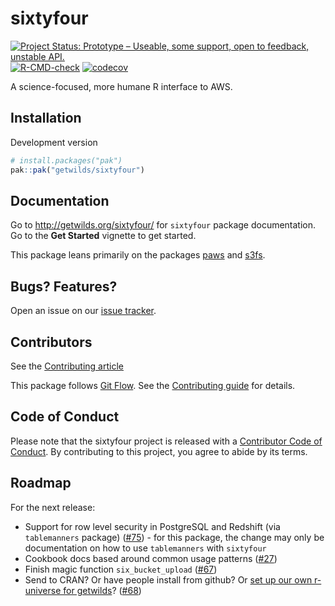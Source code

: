 <!-- Don't edit README.md! Edit README.Rmd, then run `make readme` -->

# sixtyfour

<!-- badges: start -->
[![Project Status: Prototype – Useable, some support, open to feedback, unstable API.](https://getwilds.org/badges/badges/prototype.svg)](https://getwilds.org/badges/#prototype)
[![R-CMD-check](https://github.com/getwilds/sixtyfour/actions/workflows/R-CMD-check.yaml/badge.svg)](https://github.com/getwilds/sixtyfour/actions/workflows/R-CMD-check.yaml)
[![codecov](https://codecov.io/gh/getwilds/sixtyfour/graph/badge.svg?token=BMER9MWIDN)](https://codecov.io/gh/getwilds/sixtyfour)
<!-- badges: end -->

A science-focused, more humane R interface to AWS.

## Installation

Development version

```r
# install.packages("pak")
pak::pak("getwilds/sixtyfour")
```

## Documentation

Go to <http://getwilds.org/sixtyfour/> for `sixtyfour` package documentation. Go to the **Get Started** vignette to get started.

This package leans primarily on the packages [paws][] and [s3fs][].

## Bugs? Features?

Open an issue on our [issue tracker](https://github.com/getwilds/sixtyfour/issues/).

## Contributors

See the [Contributing article][vigncontrib]

This package follows [Git Flow](https://nvie.com/posts/a-successful-git-branching-model/). See the [Contributing guide][vigncontrib] for details.

## Code of Conduct

Please note that the sixtyfour project is released with a [Contributor Code of Conduct](https://contributor-covenant.org/version/2/1/CODE_OF_CONDUCT.html). By contributing to this project, you agree to abide by its terms.

## Roadmap

For the next release:

- Support for row level security in PostgreSQL and Redshift (via `tablemanners` package) ([#75](https://github.com/getwilds/sixtyfour/issues/75)) - for this package, the change may only be documentation on how to use `tablemanners` with `sixtyfour`
- Cookbook docs based around common usage patterns ([#27](https://github.com/getwilds/sixtyfour/issues/27))
- Finish magic function `six_bucket_upload` ([#67](https://github.com/getwilds/sixtyfour/issues/67))
- Send to CRAN? Or have people install from github? Or [set up our own r-universe for getwilds](https://docs.r-universe.dev/publish/set-up.html)? ([#68](https://github.com/getwilds/sixtyfour/issues/68))


[paws]: https://www.paws-r-sdk.com/
[s3fs]: https://dyfanjones.github.io/s3fs/
[minio]: https://min.io/
[vigncontrib]: http://getwilds.org/sixtyfour/articles/contributing.html
